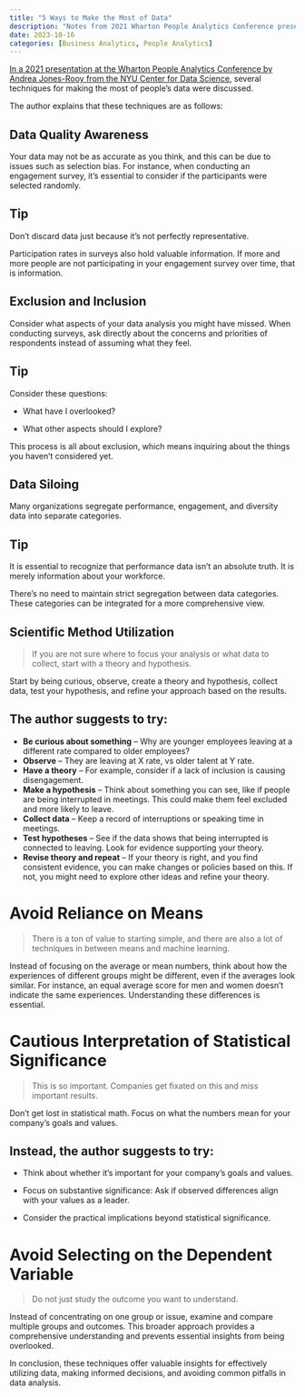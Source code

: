 ```yaml
---
title: "5 Ways to Make the Most of Data"
description: "Notes from 2021 Wharton People Analytics Conference presentation"
date: 2023-10-16
categories: [Business Analytics, People Analytics]
---
```


[In a 2021 presentation at the Wharton People Analytics Conference by Andrea Jones-Rooy from the NYU Center for Data Science](https://www.youtube.com/watch?v=NrrRJO9apqs&list=PL0EdWFC9ZZrWJ2B40bkLZ2bbJAQDmr3cX&index=21), several techniques for making the most of people's data were discussed.

The author explains that these techniques are as follows:

## Data Quality Awareness

Your data may not be as accurate as you think, and this can be due to issues such as selection bias. For instance, when conducting an engagement survey, it's essential to consider if the participants were selected randomly. 

::: callout-tip
## Tip

Don't discard data just because it's not perfectly representative.

Participation rates in surveys also hold valuable information. If more and more people are not participating in your engagement survey over time, that is information.
:::


## Exclusion and Inclusion

Consider what aspects of your data analysis you might have missed. When conducting surveys, ask directly about the concerns and priorities of respondents instead of assuming what they feel.

::: callout-tip
## Tip

Consider these questions: 

 - What have I overlooked?
 
 - What other aspects should I explore? 
 
This process is all about exclusion, which means inquiring about the things you haven't considered yet.

:::

## Data Siloing

Many organizations segregate performance, engagement, and diversity data into separate categories. 

::: callout-tip
## Tip

It is essential to recognize that performance data isn't an absolute truth. It is merely information about your workforce. 

There's no need to maintain strict segregation between data categories. These categories can be integrated for a more comprehensive view.
:::


## Scientific Method Utilization

> If you are not sure where to focus your analysis or what data to collect, start with a theory and hypothesis.

Start by being curious, observe, create a theory and hypothesis, collect data, test your hypothesis, and refine your approach based on the results.

::: callout-tip
## The author suggests to try:

-   **Be curious about something** -- Why are younger employees leaving at a different rate compared to older employees?
-   **Observe** -- They are leaving at X rate, vs older talent at Y rate.
-   **Have a theory** -- For example, consider if a lack of inclusion is causing disengagement.
-   **Make a hypothesis** -- Think about something you can see, like if people are being interrupted in meetings. This could make them feel excluded and more likely to leave.
-   **Collect data** -- Keep a record of interruptions or speaking time in meetings.
-   **Test hypotheses** -- See if the data shows that being interrupted is connected to leaving. Look for evidence supporting your theory. 
-   **Revise theory and repeat** -- If your theory is right, and you find consistent evidence, you can make changes or policies based on this. If not, you might need to explore other ideas and refine your theory.
:::


# Avoid Reliance on Means

> There is a ton of value to starting simple, and there are also a lot of techniques in between means and machine learning.

Instead of focusing on the average or mean numbers, think about how the experiences of different groups might be different, even if the averages look similar. For instance, an equal average score for men and women doesn't indicate the same experiences. Understanding these differences is essential.


# Cautious Interpretation of Statistical Significance

> This is so important. Companies get fixated on this and miss important results.

Don't get lost in statistical math. Focus on what the numbers mean for your company's goals and values. 

::: callout-tip
## Instead, the author suggests to try:

 - Think about whether it's important for your company's goals and values. 
 
 - Focus on substantive significance: Ask if observed differences align with your values as a leader.
 
 - Consider the practical implications beyond statistical significance.

:::

# Avoid Selecting on the Dependent Variable

> Do not just study the outcome you want to understand.

Instead of concentrating on one group or issue, examine and compare multiple groups and outcomes. This broader approach provides a comprehensive understanding and prevents essential insights from being overlooked.

In conclusion, these techniques offer valuable insights for effectively utilizing data, making informed decisions, and avoiding common pitfalls in data analysis.
